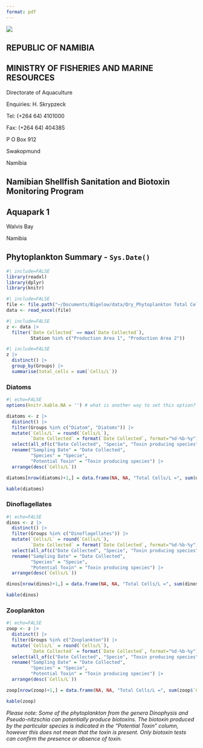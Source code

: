 ```yaml
---
format: pdf
---
```


![](namibia_coa_wikipedia.png){fig-align="center"}

## REPUBLIC OF NAMIBIA

## MINISTRY OF FISHERIES AND MARINE RESOURCES

Directorate of Aquaculture 

Enquiries: H. Skrypzeck

Tel: (+264 64) 4101000

Fax: (+264 64) 404385

P O Box 912

Swakopmund

Namibia

## Namibian Shellfish Sanitation and Biotoxin Monitoring Program

## Aquapark 1

Walvis Bay

Namibia

## Phytoplankton Summary - ```Sys.Date()```

```r
#| include=FALSE
library(readxl)
library(dplyr)
library(knitr)
```

```r
#| include=FALSE
file <- file.path("~/Documents/Bigelow/data/Qry_Phytoplankton Total Cell_L DATA.XLSX")
data <- read_excel(file)
```

```r
#| include=FALSE
z <- data |>
  filter(`Date Collected` == max(`Date Collected`),
         Station %in% c("Production Area 1", "Production Area 2"))
```

```r
#| include=FALSE
z |>
  distinct() |>
  group_by(Groups) |>
  summarise(total_cells = sum(`Cells/L`))
```

### Diatoms

```r
#| echo=FALSE
options(knitr.kable.NA = '') # what is another way to set this option?

diatoms <- z |>
  distinct() |>
  filter(Groups %in% c("Diatom", "Diatoms")) |>
  mutate(`Cells/L` = round(`Cells/L`),
         `Date Collected` = format(`Date Collected`, format="%d-%b-%y")) |>
  select(all_of(c("Date Collected", "Specie", "Toxin producing species", "Cells/L", "Groups"))) |>
  rename("Sampling Date" = "Date Collected", 
         "Species" = "Specie", 
         "Potential Toxin" = "Toxin producing species") |>
  arrange(desc(`Cells/L`))

diatoms[nrow(diatoms)+1,] = data.frame(NA, NA, "Total Cells/L =", sum(diatoms$`Cells/L`), "Diatoms")

kable(diatoms)
```

### Dinoflagellates

```r
#| echo=FALSE
dinos <- z |>
  distinct() |>
  filter(Groups %in% c("Dinoflagellates")) |>
  mutate(`Cells/L` = round(`Cells/L`),
         `Date Collected` = format(`Date Collected`, format="%d-%b-%y")) |>
  select(all_of(c("Date Collected", "Specie", "Toxin producing species", "Cells/L", "Groups"))) |>
  rename("Sampling Date" = "Date Collected", 
         "Species" = "Specie", 
         "Potential Toxin" = "Toxin producing species") |>
  arrange(desc(`Cells/L`))

dinos[nrow(dinos)+1,] = data.frame(NA, NA, "Total Cells/L =", sum(dinos$`Cells/L`), "Dinoflagellates")

kable(dinos)
```

### Zooplankton

```r
#| echo=FALSE
zoop <- z |>
  distinct() |>
  filter(Groups %in% c("Zooplankton")) |>
  mutate(`Cells/L` = round(`Cells/L`),
         `Date Collected` = format(`Date Collected`, format="%d-%b-%y")) |>
  select(all_of(c("Date Collected", "Specie", "Toxin producing species", "Cells/L", "Groups"))) |>
  rename("Sampling Date" = "Date Collected", 
         "Species" = "Specie", 
         "Potential Toxin" = "Toxin producing species") |>
  arrange(desc(`Cells/L`))

zoop[nrow(zoop)+1,] = data.frame(NA, NA, "Total Cells/L =", sum(zoop$`Cells/L`), "Zooplankton")

kable(zoop)
```

*Please note: Some of the phytoplankton from the genera Dinophysis and Pseudo-nitzschia can potentially produce biotoxins. The biotoxin produced by the particular species is indicated in the "Potential Toxin" column, however this does not mean that the toxin is present. Only biotoxin tests can confirm the presence or absence of toxin.*
